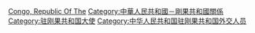 [[Category:中华人民共和国驻外大使|Congo, Republic Of The]]
[[Category:中華人民共和國－剛果共和國關係|Category:中華人民共和國－剛果共和國關係]]
[[Category:驻刚果共和国大使|Category:驻刚果共和国大使]]
[[Category:中华人民共和国驻刚果共和国外交人员|Category:中华人民共和国驻刚果共和国外交人员]]